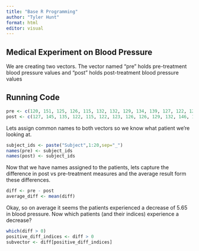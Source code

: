 ```yaml
---
title: "Base R Programming"
author: "Tyler Hunt"
format: html
editor: visual
---
```


## Medical Experiment on Blood Pressure

We are creating two vectors. The vector named "pre" holds pre-treatment blood pressure values and "post" holds post-treatment blood pressure values

## Running Code

```r
pre <- c(120, 151, 125, 126, 115, 132, 132, 129, 134, 139, 127, 122, 127, 135, 133, 128, 147, 138, 140, 132)
post <- c(127, 145, 135, 122, 115, 122, 123, 126, 126, 129, 132, 146, 120, 114, 121, 120, 128, 120, 133, 115)
```

Lets assign common names to both vectors so we know what patient we're looking at.

```r
subject_ids <- paste("Subject",1:20,sep="_")
names(pre) <- subject_ids
names(post) <- subject_ids
```

Now that we have names assigned to the patients, lets capture the difference in post vs pre-treatment measures and the average result form these differences.

```r
diff <- pre - post
average_diff <- mean(diff)
```

Okay, so on average it seems the patients experienced a decrease of 5.65 in blood pressure. Now which patients (and their indices) experience a decrease?

```r
which(diff > 0)
positive_diff_indices <- diff > 0
subvector <- diff[positive_diff_indices]
```

